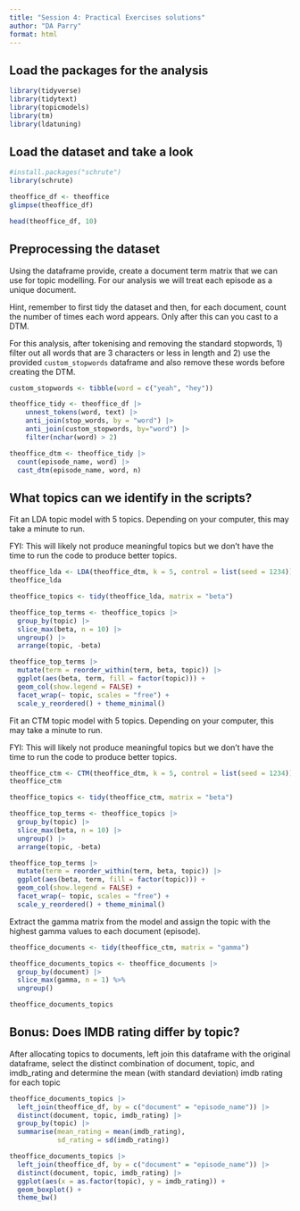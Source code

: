 ```yaml
---
title: "Session 4: Practical Exercises solutions"
author: "DA Parry"
format: html
---
```


## Load the packages for the analysis
```r
library(tidyverse)
library(tidytext)
library(topicmodels)
library(tm)
library(ldatuning)
```

## Load the dataset and take a look
```r
#install.packages("schrute")
library(schrute)

theoffice_df <- theoffice
glimpse(theoffice_df)
```

```r
head(theoffice_df, 10)
```

## Preprocessing the dataset

Using the dataframe provide, create a document term matrix that we can use for topic modelling. For our analysis we will treat each episode as a unique document. 

Hint, remember to first tidy the dataset and then, for each document, count the number of times each word appears. Only after this can you cast to a DTM. 

For this analysis, after tokenising and removing the standard stopwords, 1) filter out all words that are 3 characters or less in length and 2) use the provided `custom_stopwords` dataframe and also remove these words before creating the DTM.

```r
custom_stopwords <- tibble(word = c("yeah", "hey"))

theoffice_tidy <- theoffice_df |>  
    unnest_tokens(word, text) |>  
    anti_join(stop_words, by = "word") |> 
    anti_join(custom_stopwords, by="word") |> 
    filter(nchar(word) > 2) 

theoffice_dtm <- theoffice_tidy |> 
  count(episode_name, word) |> 
  cast_dtm(episode_name, word, n)
```


## What topics can we identify in the scripts?

Fit an LDA topic model with 5 topics. Depending on your computer, this may take a minute to run. 

FYI: This will likely not produce meaningful topics but we don't have the time to run the code to produce better topics.

```r
theoffice_lda <- LDA(theoffice_dtm, k = 5, control = list(seed = 1234))
theoffice_lda
```


```r
theoffice_topics <- tidy(theoffice_lda, matrix = "beta")

theoffice_top_terms <- theoffice_topics |> 
  group_by(topic) |> 
  slice_max(beta, n = 10) |> 
  ungroup() |> 
  arrange(topic, -beta)

theoffice_top_terms |> 
  mutate(term = reorder_within(term, beta, topic)) |> 
  ggplot(aes(beta, term, fill = factor(topic))) +
  geom_col(show.legend = FALSE) +
  facet_wrap(~ topic, scales = "free") +
  scale_y_reordered() + theme_minimal()
```

Fit an CTM topic model with 5 topics. Depending on your computer, this may take a minute to run. 

FYI: This will likely not produce meaningful topics but we don't have the time to run the code to produce better topics.

```r
theoffice_ctm <- CTM(theoffice_dtm, k = 5, control = list(seed = 1234))
theoffice_ctm

theoffice_topics <- tidy(theoffice_ctm, matrix = "beta")

theoffice_top_terms <- theoffice_topics |> 
  group_by(topic) |> 
  slice_max(beta, n = 10) |> 
  ungroup() |> 
  arrange(topic, -beta)

theoffice_top_terms |> 
  mutate(term = reorder_within(term, beta, topic)) |> 
  ggplot(aes(beta, term, fill = factor(topic))) +
  geom_col(show.legend = FALSE) +
  facet_wrap(~ topic, scales = "free") +
  scale_y_reordered() + theme_minimal()
```
Extract the gamma matrix from the model and assign the topic with the highest gamma values to each document (episode).

```r
theoffice_documents <- tidy(theoffice_ctm, matrix = "gamma")

theoffice_documents_topics <- theoffice_documents |>  
  group_by(document) |>  
  slice_max(gamma, n = 1) %>% 
  ungroup()

theoffice_documents_topics
```

## Bonus: Does IMDB rating differ by topic?

After allocating topics to documents, left join this dataframe with the original dataframe, select the distinct combination of document, topic, and imdb_rating and determine the mean (with standard deviation) imdb rating for each topic

```r
theoffice_documents_topics |> 
  left_join(theoffice_df, by = c("document" = "episode_name")) |> 
  distinct(document, topic, imdb_rating) |> 
  group_by(topic) |> 
  summarise(mean_rating = mean(imdb_rating),
            sd_rating = sd(imdb_rating))
```
```r
theoffice_documents_topics |> 
  left_join(theoffice_df, by = c("document" = "episode_name")) |> 
  distinct(document, topic, imdb_rating) |> 
  ggplot(aes(x = as.factor(topic), y = imdb_rating)) +
  geom_boxplot() +
  theme_bw()
```


